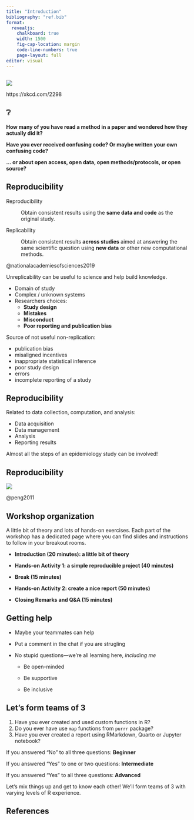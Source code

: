 ```yaml
---
title: "Introduction"
bibliography: "ref.bib"
format: 
  revealjs:
    chalkboard: true
    width: 1500
    fig-cap-location: margin
    code-line-numbers: true
    page-layout: full
editor: visual
---
```


##  {.center background-color="#b51f1f"}

![](https://imgs.xkcd.com/comics/coronavirus_genome.png){fig-align="center"}

::: footer
https://xkcd.com/2298
:::

## ❔ {.center}

**How many of you have read a method in a paper and wondered how they
actually did it?**

**Have you ever received confusing code? Or maybe written your own
confusing code?**

**... or about open access, open data, open methods/protocols, or open
source?**

## Reproducibility

Reproducibility

:   Obtain consistent results using the **same data and code** as the
    original study.

Replicability

:   Obtain consistent results **across studies** aimed at answering the
    same scientific question using **new data** or other new
    computational methods.

::: footer
@nationalacademiesofsciences2019
:::

::: notes
Unreplicability can be useful to science and help build knowledge.

-   Domain of study
-   Complex / unknown systems
-   Researchers choices:
    -   **Study design**
    -   **Mistakes**
    -   **Misconduct**
    -   **Poor reporting and publication bias**

Source of not useful non-replication:

-   publication bias
-   misaligned incentives
-   inappropriate statistical inference
-   poor study design
-   errors
-   incomplete reporting of a study
:::

## Reproducibility

Related to data collection, computation, and analysis:

-   Data acquisition
-   Data management
-   Analysis
-   Reporting results

::: callout-important
Almost all the steps of an epidemiology study can be involved!
:::

## Reproducibility

![](/img/spectrum.jpeg){fig-alt="reproducibility spectrum"
fig-align="center"}

::: footer
@peng2011
:::

## Workshop organization

A little bit of theory and lots of hands-on exercises. Each part of the
workshop has a dedicated page where you can find slides and instructions
to follow in your breakout rooms.

-   **Introduction (20 minutes): a little bit of theory**

-   **Hands-on Activity 1: a simple reproducible project (40 minutes)**

-   **Break (15 minutes)**

-   **Hands-on Activity 2: create a nice report (50 minutes)**

-   **Closing Remarks and Q&A (15 minutes)**

## Getting help

-   Maybe your teammates can help

-   Put a comment in the chat if you are strugling

-   No stupid questions—we're all learning here, *including me*

    -   Be open-minded

    -   Be supportive

    -   Be inclusive

## Let's form teams of 3

1.  Have you ever created and used custom functions in R?
2.  Do you ever have use `map` functions from `purrr` package?
3.  Have you ever created a report using RMarkdown, Quarto or Jupyter
    notebook?

If you answered "No" to all three questions: **Beginner**

If you answered "Yes" to one or two questions: **Intermediate**

If you answered "Yes" to all three questions: **Advanced**

::: notes
Let's mix things up and get to know each other! We'll form teams of 3
with varying levels of R experience.
:::

## References
